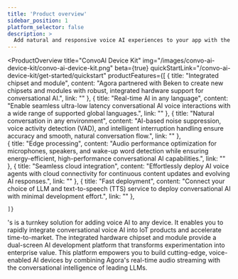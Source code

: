 ```yaml
---
title: 'Product overview'
sidebar_position: 1
platform_selector: false
description: >
  Add natural and responsive voice AI experiences to your app with the LLM of your choice.
---
```


<ProductOverview
    title="ConvoAI Device Kit"
    img="/images/convo-ai-device-kit/convo-ai-device-kit.png"
    beta={true}
    quickStartLink="/convo-ai-device-kit/get-started/quickstart"
    productFeatures={[
        {
            title: "Integrated chipset and module",
            content: "Agora partnered with Beken to create new chipsets and modules with robust, integrated hardware support for conversational AI.",
            link: ""
        },
        {
            title: "Real-time AI in any language",
            content: "Enable seamless ultra-low latency conversational AI voice interactions with a wide range of supported global languages.",
            link: ""
        },
        {
            title: "Natural conversation in any environment",
            content: "AI-based noise suppression, voice activity detection (VAD), and intelligent interruption handling ensure accuracy and smooth, natural conversation flow.",
            link: ""
        },        
        {
            title: "Edge processing",
            content: "Audio performance optimization for microphones, speakers, and wake-up word detection while ensuring energy-efficient, high-performance conversational AI capabilities.",
            link: ""
        },
        {
            title: "Seamless cloud integration",
            content: "Effortlessly deploy AI voice agents with cloud connectivity for continuous content updates and evolving AI responses.",
            link: ""
        },
        {
            title: "Fast deployment",
            content: "Connect your choice of LLM and text-to-speech (TTS) service to deploy conversational AI with minimal development effort.",
            link: ""
        },

    ]}

>

<Vg k="COMPANY" />'s <Vpd k="NAME" /> is a turnkey solution for adding voice AI to any device. It enables you to rapidly integrate conversational voice AI into IoT products and accelerate time-to-market. The integrated hardware chipset and module provide a dual-screen AI development platform that transforms experimentation into enterprise value. This platform empowers you to build cutting-edge, voice-enabled AI devices by combining Agora's real-time audio streaming with the conversational intelligence of leading LLMs.
</ProductOverview>